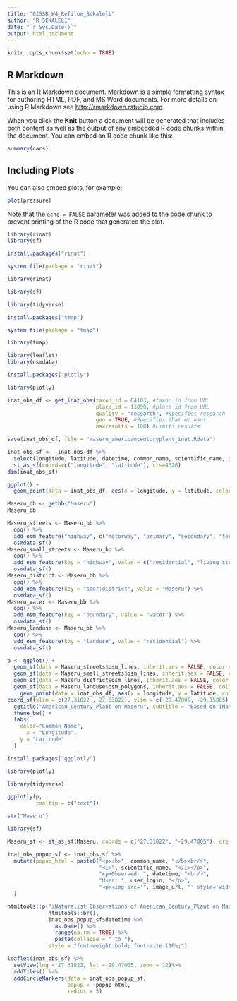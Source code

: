 ```yaml
---
title: "GISSR_W4_Refiloe_Sekaleli"
author: "R SEKALELI"
date: "`r Sys.Date()`"
output: html_document
---
```


```r
knitr::opts_chunk$set(echo = TRUE)
```

## R Markdown

This is an R Markdown document. Markdown is a simple formatting syntax for authoring HTML, PDF, and MS Word documents. For more details on using R Markdown see <http://rmarkdown.rstudio.com>.

When you click the **Knit** button a document will be generated that includes both content as well as the output of any embedded R code chunks within the document. You can embed an R code chunk like this:

```r
summary(cars)
```

## Including Plots

You can also embed plots, for example:

```r
plot(pressure)
```

Note that the `echo = FALSE` parameter was added to the code chunk to prevent printing of the R code that generated the plot.
```r
library(rinat)
library(sf)
```
```r
install.packages("rinat")
```
```r
system.file(package = "rinat")
```
```r
library(rinat)
```
```r
library(sf)
```
```r
library(tidyverse)
```
```r
install.packages("tmap")
```
```r
system.file(package = "tmap")
```
```r
library(tmap)
```
```r
library(leaflet)
library(osmdata)
```
```r
install.packages("plotly")
```
```r
library(plotly)
```
```r
inat_obs_df <- get_inat_obs(taxon_id = 64103, #taxon id from URL
                            place_id = 11099, #place id from URL
                            quality = "research", #specifies research                                        grade only
                            geo = TRUE, #Specifies that we want                                              geocoordinates
                            maxresults = 100) #Limits results

save(inat_obs_df, file = "maseru_americancenturyplant_inat.Rdata")
```
```r
inat_obs_sf <-  inat_obs_df %>% 
  select(longitude, latitude, datetime, common_name, scientific_name, image_url, user_login) %>% 
  st_as_sf(coords=c("longitude", "latitude"), crs=4326)
dim(inat_obs_sf)
```
```r
ggplot() +
  geom_point(data = inat_obs_df, aes(x = longitude, y = latitude, color = common_name, text = common_name))
```
```r
Maseru_bb <- getbb("Maseru")
Maseru_bb
```
```r
Maseru_streets <- Maseru_bb %>%
  opq() %>%
  add_osm_feature("highway", c("motorway", "primary", "secondary", "tertiary")) %>%
  osmdata_sf()
Maseru_small_streets <- Maseru_bb %>%
  opq() %>%
  add_osm_feature(key = "highway", value = c("residential", "living_street", "unclassified", "service", "footway")) %>%
  osmdata_sf()
Maseru_district <- Maseru_bb %>%
  opq() %>%
  add_osm_feature(key = "addr:district", value = "Maseru") %>%
  osmdata_sf()
Maseru_water <- Maseru_bb %>%
  opq() %>%
  add_osm_feature(key = "boundary", value = "water") %>%
  osmdata_sf()
Maseru_landuse <- Maseru_bb %>%
  opq() %>%
  add_osm_feature(key = "landuse", value = "residential") %>%
  osmdata_sf()

```
```r
p <- ggplot() +
  geom_sf(data = Maseru_streets$osm_lines, inherit.aes = FALSE, color = "#ffbe7f", size = .4, alpha = .8) +
  geom_sf(data = Maseru_small_streets$osm_lines, inherit.aes = FALSE, color = "#a6a6a6", size = .2, alpha = .8) +
  geom_sf(data = Maseru_district$osm_lines, inherit.aes = FALSE, color = "black", size = .8, alpha = .5) +
  geom_sf(data = Maseru_landuse$osm_polygons, inherit.aes = FALSE, color = "brown", size = .2, alpha = .8) +
    geom_point(data = inat_obs_df, aes(x = longitude, y = latitude, color = common_name, text = common_name)) +
coord_sf(xlim = c(27.31822 , 27.63822), ylim = c(-29.47005, -29.15005), expand = TRUE) +
  ggtitle("American_Century_Plant on Maseru", subtitle = "Based on iNaturalist Data as of October 2024") +
  theme_bw() +
  labs(
    color="Common Name",
      x = "Longitude",
    y = "Latitude"
  ) 
```
```r
install.packages("ggplotly")
```


```r
library(plotly)
```
```r
library(tidyverse)
```
```r
ggplotly(p,
         tooltip = c("text"))
```

```r
str("Maseru")
```
```r
library(sf)
```
```r
Maseru_sf <- st_as_sf(Maseru, coords = c("27.31822", "-29.47005"), crs = 4326)
```

```r
inat_obs_popup_sf <- inat_obs_sf %>% 
  mutate(popup_html = paste0("<p><b>", common_name, "</b><br/>",
                             "<i>", scientific_name, "</i></p>",
                             "<p>Observed: ", datetime, "<br/>",
                             "User: ", user_login, "</p>",
                             "<p><img src='", image_url, "' style='width:100%;'/></p>")
  )
```
```r
htmltools::p("iNaturalist Observations of American_Century_Plant on Maseru",
             htmltools::br(),
             inat_obs_popup_sf$datetime %>% 
               as.Date() %>% 
               range(na.rm = TRUE) %>% 
               paste(collapse = " to "),
             style = "font-weight:bold; font-size:110%;")
```
```r
leaflet(inat_obs_sf) %>% 
  setView(lng = 27.31822, lat =-29.47005, zoom = 12)%>%
  addTiles() %>% 
  addCircleMarkers(data = inat_obs_popup_sf,
                   popup = ~popup_html, 
                   radius = 5)
```

